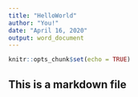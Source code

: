 ```yaml
---
title: "HelloWorld"
author: "You!"
date: "April 16, 2020"
output: word_document
---
```


```r
knitr::opts_chunk$set(echo = TRUE)
```

## This is a markdown file
